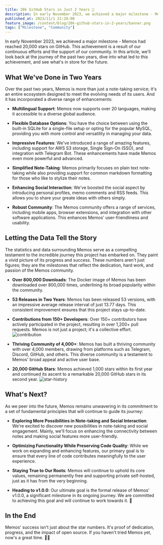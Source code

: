 ```yaml
---
title: 20k GitHub Stars in Just 2 Years 🤩
description: In early November 2023, we achieved a major milestone - Memos had reached 20,000 stars on GitHub. This achievement is a result of our continuous efforts and the support of our community.
published_at: 2023/11/1 21:28:00
feature_image: /content/blog/20k-github-stars-in-2-years/banner.png
tags: ["Milestone", "Community"]
---
```


In early November 2023, we achieved a major milestone - Memos had reached 20,000 stars on GitHub. This achievement is a result of our continuous efforts and the support of our community. In this article, we'll look back at the journey of the past two years, dive into what led to this achievement, and see what's in store for the future.

## What We've Done in Two Years

Over the past two years, Memos is more than just a note-taking service; it's an entire ecosystem designed to meet the evolving needs of its users. And it has incorporated a diverse range of enhancements:

- **Multilingual Support**: Memos now supports over 20 languages, making it accessible to a diverse global audience.

- **Flexible Database Options**: You have the choice between using the built-in SQLite for a single-file setup or opting for the popular MySQL, providing you with more control and versatility in managing your data.

- **Impressive Features**: We've introduced a range of amazing features, including support for AWS S3 storage, Single Sign-On (SSO), and integration with Telegram Bot. These enhancements have made Memos even more powerful and advanced.

- **Simplified Note-Taking**: Memos primarily focuses on plain text note-taking while also providing support for common markdown formatting for those who like to stylize their notes.

- **Enhancing Social Interaction**: We've boosted the social aspect by introducing personal profiles, memo comments and RSS feeds. This allows you to share your greate ideas with others simply.

- **Robust Community**: The Memos community offers a range of services, including mobile apps, browser extensions, and integration with other software applications. This enhances Memos' user-friendliness and usability.

## Letting the Data Tell the Story

The statistics and data surrounding Memos serve as a compelling testament to the incredible journey this project has embarked on. They paint a vivid picture of its progress and success. These numbers aren't just figures; they are the milestones that reflect the dedication, hard work, and passion of the Memos community.

- **Over 800,000 Downloads**: The Docker image of Memos has been downloaded over 800,000 times, underlining its broad popularity within the community.

- **53 Releases in Two Years**: Memos has been released 53 versions, with an impressive average release interval of just 13.77 days. This consistent improvement ensures that this project stays up-to-date.

- **Contributions from 150+ Developers**: Over 150+ contributors have actively participated in the project, resulting in over 1,200+ pull requests. Memos is not just a project; it's a collective effort.
  ![contribution](/content/blog/20k-github-stars-in-2-years/contribution.png)

- **Thriving Community of 4,000+**: Memos has built a thriving community with over 4,000 members, drawing from platforms such as Telegram, Discord, GitHub, and others. This diverse community is a testament to Memos' broad appeal and active user base.

- **20,000 GitHub Stars**: Memos achieved 1,000 stars within its first year and continued its ascent to a remarkable 20,000 GitHub stars in its second year.
  ![star-history](/content/blog/20k-github-stars-in-2-years/star-history.png)

## What's Next?

As we peer into the future, Memos remains unwavering in its commitment to a set of fundamental principles that will continue to guide its journey:

- **Exploring More Possibilities in Note-taking and Social Interaction**: We're excited to discover new possibilities in note-taking and social engagement. Mainly, we'll focus on enhancing the connectivity between notes and making social features more user-friendly.

- **Optimizing Functionality While Preserving Code Quality**: While we work on expanding and enhancing features, our primary goal is to ensure that every line of code contributes meaningfully to the user experience.

- **Staying True to Our Roots**: Memos will continue to uphold its core values, remaining permanently free and supporting private self-hosted, just as it has from the very beginning.

- **Heading to v1.0.0**: Our ultimate goal is the formal release of Memos' v1.0.0, a significant milestone in its ongoing journey. We are committed to achieving this goal and will continue to work towards it. 🦦

## In the End

Memos' success isn't just about the star numbers. It's proof of dedication, progress, and the impact of open source. If you haven't tried Memos yet, now's a great time. 🌟✨
